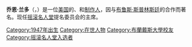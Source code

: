 '''乔恩·兰多'''（{{lang-en|Jon Landau}}，{{bd|1947年|catIdx=兰多，乔恩}}）是一位[[美国|美国]]的{{link-en|音乐评论家|music critic}}、{{link-en|人才管理者|Talent manager|管理者}}和[[音乐制作人|制作人]]，因与[[布鲁斯·斯普林斯廷|布鲁斯·斯普林斯廷]]的合作而著名。现任[[摇滚名人堂|摇滚名人堂]]提名委员会的主席。
{{摇滚名人堂2020届入选者}}
{{Authority control}}

{{DEFAULTSORT:Landau, Jon}}
[[Category:1947年出生|Category:1947年出生]]
[[Category:在世人物|Category:在世人物]]
[[Category:布蘭戴斯大學校友|Category:布蘭戴斯大學校友]]
[[Category:摇滚名人堂入选者|Category:摇滚名人堂入选者]]